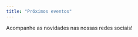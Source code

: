 ```yaml
---
title: "Próximos eventos"  
---
```


Acompanhe as novidades nas nossas redes sociais!

<div
  loading="lazy"
  data-mc-src="6dbcd3bc-1a27-4d6f-b395-e5c8a72a7857#instagram"></div>
        
<script 
  src="https://cdn2.woxo.tech/a.js#6540157cbe0658d5e407e87c" 
  async data-usrc>
</script>
